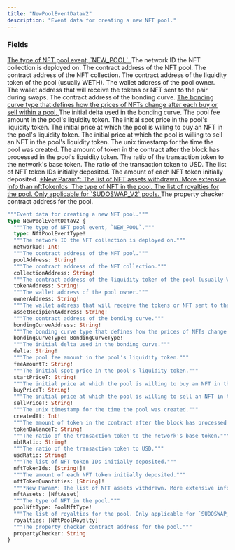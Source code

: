 ```yaml
---
title: "NewPoolEventDataV2"
description: "Event data for creating a new NFT pool."
---
```


### Fields

<a href="/api-reference/types/nftpooleventtype">
  <ResponseField name="type" type="NftPoolEventType!" required>
    The type of NFT pool event, `NEW_POOL`.
  </ResponseField>
</a>

<ResponseField name="networkId" type="Int!" required>
  The network ID the NFT collection is deployed on.
</ResponseField>

<ResponseField name="poolAddress" type="String!" required>
  The contract address of the NFT pool.
</ResponseField>

<ResponseField name="collectionAddress" type="String!" required>
  The contract address of the NFT collection.
</ResponseField>

<ResponseField name="tokenAddress" type="String!" required>
  The contract address of the liquidity token of the pool (usually WETH).
</ResponseField>

<ResponseField name="ownerAddress" type="String!" required>
  The wallet address of the pool owner.
</ResponseField>

<ResponseField name="assetRecipientAddress" type="String!" required>
  The wallet address that will receive the tokens or NFT sent to the pair during swaps.
</ResponseField>

<ResponseField name="bondingCurveAddress" type="String!" required>
  The contract address of the bonding curve.
</ResponseField>

<a href="/api-reference/types/bondingcurvetype">
  <ResponseField name="bondingCurveType" type="BondingCurveType!" required>
    The bonding curve type that defines how the prices of NFTs change after each buy or sell within a pool.
  </ResponseField>
</a>

<ResponseField name="delta" type="String!" required>
  The initial delta used in the bonding curve.
</ResponseField>

<ResponseField name="feeAmountT" type="String!" required>
  The pool fee amount in the pool&#39;s liquidity token.
</ResponseField>

<ResponseField name="startPriceT" type="String!" required>
  The initial spot price in the pool&#39;s liquidity token.
</ResponseField>

<ResponseField name="buyPriceT" type="String!" required>
  The initial price at which the pool is willing to buy an NFT in the pool&#39;s liquidity token.
</ResponseField>

<ResponseField name="sellPriceT" type="String!" required>
  The initial price at which the pool is willing to sell an NFT in the pool&#39;s liquidity token.
</ResponseField>

<ResponseField name="createdAt" type="Int!" required>
  The unix timestamp for the time the pool was created.
</ResponseField>

<ResponseField name="tokenBalanceT" type="String!" required>
  The amount of token in the contract after the block has processed in the pool&#39;s liquidity token.
</ResponseField>

<ResponseField name="nbtRatio" type="String!" required>
  The ratio of the transaction token to the network&#39;s base token.
</ResponseField>

<ResponseField name="usdRatio" type="String!" required>
  The ratio of the transaction token to USD.
</ResponseField>

<ResponseField name="nftTokenIds" type="[String!]!" required>
  The list of NFT token IDs initially deposited.
</ResponseField>

<ResponseField name="nftTokenQuantities" type="[String]!" required>
  The amount of each NFT token initially deposited.
</ResponseField>

<a href="/api-reference/types/nftasset">
  <ResponseField name="nftAssets" type="[NftAsset]">
    *New Param*: The list of NFT assets withdrawn. More extensive info than nftTokenIds.
  </ResponseField>
</a>

<a href="/api-reference/types/poolnfttype">
  <ResponseField name="poolNftType" type="PoolNftType!" required>
    The type of NFT in the pool.
  </ResponseField>
</a>

<a href="/api-reference/types/nftpoolroyalty">
  <ResponseField name="royalties" type="[NftPoolRoyalty]">
    The list of royalties for the pool. Only applicable for `SUDOSWAP_V2` pools.
  </ResponseField>
</a>

<ResponseField name="propertyChecker" type="String">
  The property checker contract address for the pool.
</ResponseField>


```graphql NewPoolEventDataV2
"""Event data for creating a new NFT pool."""
type NewPoolEventDataV2 {
  """The type of NFT pool event, `NEW_POOL`."""
  type: NftPoolEventType!
  """The network ID the NFT collection is deployed on."""
  networkId: Int!
  """The contract address of the NFT pool."""
  poolAddress: String!
  """The contract address of the NFT collection."""
  collectionAddress: String!
  """The contract address of the liquidity token of the pool (usually WETH)."""
  tokenAddress: String!
  """The wallet address of the pool owner."""
  ownerAddress: String!
  """The wallet address that will receive the tokens or NFT sent to the pair during swaps."""
  assetRecipientAddress: String!
  """The contract address of the bonding curve."""
  bondingCurveAddress: String!
  """The bonding curve type that defines how the prices of NFTs change after each buy or sell within a pool."""
  bondingCurveType: BondingCurveType!
  """The initial delta used in the bonding curve."""
  delta: String!
  """The pool fee amount in the pool's liquidity token."""
  feeAmountT: String!
  """The initial spot price in the pool's liquidity token."""
  startPriceT: String!
  """The initial price at which the pool is willing to buy an NFT in the pool's liquidity token."""
  buyPriceT: String!
  """The initial price at which the pool is willing to sell an NFT in the pool's liquidity token."""
  sellPriceT: String!
  """The unix timestamp for the time the pool was created."""
  createdAt: Int!
  """The amount of token in the contract after the block has processed in the pool's liquidity token."""
  tokenBalanceT: String!
  """The ratio of the transaction token to the network's base token."""
  nbtRatio: String!
  """The ratio of the transaction token to USD."""
  usdRatio: String!
  """The list of NFT token IDs initially deposited."""
  nftTokenIds: [String!]!
  """The amount of each NFT token initially deposited."""
  nftTokenQuantities: [String]!
  """*New Param*: The list of NFT assets withdrawn. More extensive info than nftTokenIds."""
  nftAssets: [NftAsset]
  """The type of NFT in the pool."""
  poolNftType: PoolNftType!
  """The list of royalties for the pool. Only applicable for `SUDOSWAP_V2` pools."""
  royalties: [NftPoolRoyalty]
  """The property checker contract address for the pool."""
  propertyChecker: String
}
```
